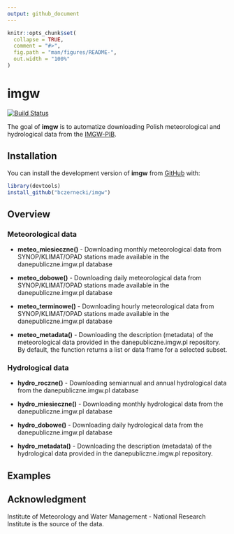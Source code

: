 ```yaml
---
output: github_document
---
```


<!-- README.md is generated from README.Rmd. Please edit that file -->

```r
knitr::opts_chunk$set(
  collapse = TRUE,
  comment = "#>",
  fig.path = "man/figures/README-",
  out.width = "100%"
)
```

# imgw

[![Build Status](https://travis-ci.org/bczernecki/imgw.png?branch=master)](https://travis-ci.org/bczernecki/imgw)

The goal of **imgw** is to automatize downloading Polish meteorological and hydrological data from the [IMGW-PIB](https://dane.imgw.pl/).

## Installation

<!-- You can install the released version of imgw from [CRAN](https://CRAN.R-project.org) with: -->

<!-- ``` r -->
<!-- install.packages("imgw") -->
<!-- ``` -->

You can install the development version of **imgw** from [GitHub](https://github.com/bczernecki/imgw) with:

``` r
library(devtools)
install_github("bczernecki/imgw")
```

## Overview

### Meteorological data

* **meteo_miesieczne()** - Downloading monthly meteorological data from SYNOP/KLIMAT/OPAD stations made available in the danepubliczne.imgw.pl database

* **meteo_dobowe()** - Downloading daily meteorological data from SYNOP/KLIMAT/OPAD stations made available in the danepubliczne.imgw.pl database

* **meteo_terminowe()** -  Downloading hourly meteorological data from SYNOP/KLIMAT/OPAD stations made available in the danepubliczne.imgw.pl database

* **meteo_metadata()** - Downloading the description (metadata) of the meteorological data provided in the danepubliczne.imgw.pl repository. 
By default, the function returns a list or data frame for a selected subset.
<!--lista czy ramka??-->

### Hydrological data

* **hydro_roczne()** - Downloading semiannual and annual hydrological data from the danepubliczne.imgw.pl database

* **hydro_miesieczne()** - Downloading monthly hydrological data from the danepubliczne.imgw.pl database

* **hydro_dobowe()** - Downloading daily hydrological data from the danepubliczne.imgw.pl database

* **hydro_metadata()** - Downloading the description (metadata) of the hydrological data provided in the danepubliczne.imgw.pl repository. 

## Examples

## Acknowledgment

Institute of Meteorology and Water Management - National Research Institute is the source of the data.
